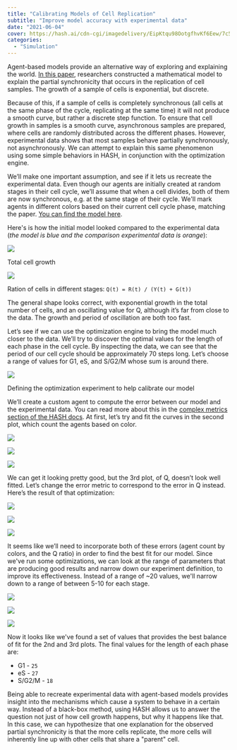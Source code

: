 ```yaml
---
title: "Calibrating Models of Cell Replication"
subtitle: "Improve model accuracy with experimental data"
date: "2021-06-04"
cover: https://hash.ai/cdn-cgi/imagedelivery/EipKtqu98OotgfhvKf6Eew/7c5dcf77-5a3c-4a9c-13db-355d323aa100/public
categories:
  - "Simulation"
---
```


Agent-based models provide an alternative way of exploring and explaining the world. [In this paper](https://royalsocietypublishing.org/doi/full/10.1098/rsif.2019.0382), researchers constructed a mathematical model to explain the partial synchronicity that occurs in the replication of cell samples. The growth of a sample of cells is exponential, but discrete.

Because of this, if a sample of cells is completely synchronous (all cells at the same phase of the cycle, replicating at the same time) it will not produce a smooth curve, but rather a discrete step function. To ensure that cell growth in samples is a smooth curve, asynchronous samples are prepared, where cells are randomly distributed across the different phases. However, experimental data shows that most samples behave partially synchronously, not asynchronously. We can attempt to explain this same phenomenon using some simple behaviors in HASH, in conjunction with the optimization engine.

We’ll make one important assumption, and see if it lets us recreate the experimental data. Even though our agents are initially created at random stages in their cell cycle, we’ll assume that when a cell divides, both of them are now synchronous, e.g. at the same stage of their cycle. We'll mark agents in different colors based on their current cell cycle phase, matching the paper. [You can find the model here](https://simulation.hash.ai/@hash/multi-stage-cell-replication).

Here's is how the initial model looked compared to the experimental data (_the model is blue and the comparison experimental data is orange_):

![](https://hash.ai/cdn-cgi/imagedelivery/EipKtqu98OotgfhvKf6Eew/d5c494fd-cd56-4641-0fbc-d7ec70484e00/public)

Total cell growth

![](https://hash.ai/cdn-cgi/imagedelivery/EipKtqu98OotgfhvKf6Eew/ac883fd3-7d7e-45e4-e225-070dfd619d00/public)

Ration of cells in different stages: `Q(t) = R(t) / (Y(t) + G(t))`

The general shape looks correct, with exponential growth in the total number of cells, and an oscillating value for Q, although it’s far from close to the data. The growth and period of oscillation are both too fast.

Let’s see if we can use the optimization engine to bring the model much closer to the data. We’ll try to discover the optimal values for the length of each phase in the cell cycle. By inspecting the data, we can see that the period of our cell cycle should be approximately 70 steps long. Let’s choose a range of values for G1, eS, and S/G2/M whose sum is around there.

![](https://hash.ai/cdn-cgi/imagedelivery/EipKtqu98OotgfhvKf6Eew/34246557-99ee-4b9c-f4ba-1b63c35bca00/public)

Defining the optimization experiment to help calibrate our model

We’ll create a custom agent to compute the error between our model and the experimental data. You can read more about this in the [complex metrics section of the HASH docs](https://hash.ai/docs/simulation/creating-simulations/experiments/optimization-experiments/complex-metrics). At first, let’s try and fit the curves in the second plot, which count the agents based on color.

![](https://hash.ai/cdn-cgi/imagedelivery/EipKtqu98OotgfhvKf6Eew/431df3f2-3c15-46eb-703a-65e2106e9100/public)

![](https://hash.ai/cdn-cgi/imagedelivery/EipKtqu98OotgfhvKf6Eew/9b77be51-f71e-4556-7e97-202910e0ff00/public)

![](https://hash.ai/cdn-cgi/imagedelivery/EipKtqu98OotgfhvKf6Eew/5cd1f18b-ed50-4305-91a3-f128ca8c5800/public)

We can get it looking pretty good, but the 3rd plot, of Q, doesn’t look well fitted. Let’s change the error metric to correspond to the error in Q instead. Here’s the result of that optimization:

![](https://hash.ai/cdn-cgi/imagedelivery/EipKtqu98OotgfhvKf6Eew/db4b8ecb-b25f-46d7-0606-0cffa6174500/public)

![](https://hash.ai/cdn-cgi/imagedelivery/EipKtqu98OotgfhvKf6Eew/21073afe-d6ad-4234-a232-92c289298700/public)

![](https://hash.ai/cdn-cgi/imagedelivery/EipKtqu98OotgfhvKf6Eew/728941e5-64a9-4f67-4864-6b8e31dd7b00/public)

It seems like we’ll need to incorporate both of these errors (agent count by colors, and the Q ratio) in order to find the best fit for our model. Since we've run some optimizations, we can look at the range of parameters that are producing good results and narrow down our experiment definition, to improve its effectiveness. Instead of a range of ~20 values, we'll narrow down to a range of between 5-10 for each stage.

![](https://hash.ai/cdn-cgi/imagedelivery/EipKtqu98OotgfhvKf6Eew/e8e702ef-8be0-4ad3-aefc-c51728420a00/public)

![](https://hash.ai/cdn-cgi/imagedelivery/EipKtqu98OotgfhvKf6Eew/c11c05b1-7e4a-46be-8025-59395fea1f00/public)

![](https://hash.ai/cdn-cgi/imagedelivery/EipKtqu98OotgfhvKf6Eew/c8901136-6c73-41c6-46e9-9e952b16b900/public)

Now it looks like we've found a set of values that provides the best balance of fit for the 2nd and 3rd plots. The final values for the length of each phase are:

- G1 - `25`
- eS - `27`
- S/G2/M - `18`

Being able to recreate experimental data with agent-based models provides insight into the mechanisms which cause a system to behave in a certain way. Instead of a black-box method, using HASH allows us to answer the question not just of how cell growth happens, but why it happens like that. In this case, we can hypothesize that one explanation for the observed partial synchronicity is that the more cells replicate, the more cells will inherently line up with other cells that share a "parent" cell.

